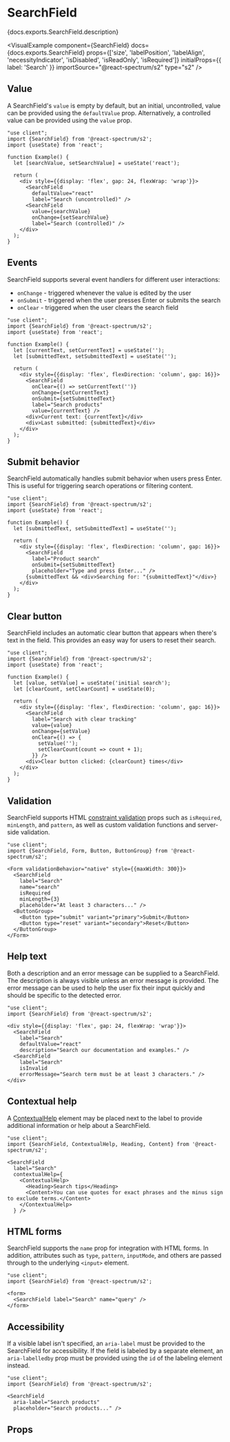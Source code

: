 

# SearchField

<PageDescription>{docs.exports.SearchField.description}</PageDescription>

<VisualExample
  component={SearchField}
  docs={docs.exports.SearchField}
  props={['size', 'labelPosition', 'labelAlign', 'necessityIndicator', 'isDisabled', 'isReadOnly', 'isRequired']}
  initialProps={{
    label: 'Search'
  }}
  importSource="@react-spectrum/s2"
  type="s2" />

## Value

A SearchField's `value` is empty by default, but an initial, uncontrolled, value can be provided using the `defaultValue` prop. Alternatively, a controlled value can be provided using the `value` prop.

```tsx render hideImports
"use client";
import {SearchField} from '@react-spectrum/s2';
import {useState} from 'react';

function Example() {
  let [searchValue, setSearchValue] = useState('react');
  
  return (
    <div style={{display: 'flex', gap: 24, flexWrap: 'wrap'}}>
      <SearchField
        defaultValue="react"
        label="Search (uncontrolled)" />
      <SearchField
        value={searchValue}
        onChange={setSearchValue}
        label="Search (controlled)" />
    </div>
  );
}
```

## Events

SearchField supports several event handlers for different user interactions:
- `onChange` - triggered whenever the value is edited by the user
- `onSubmit` - triggered when the user presses Enter or submits the search
- `onClear` - triggered when the user clears the search field

```tsx render hideImports
"use client";
import {SearchField} from '@react-spectrum/s2';
import {useState} from 'react';

function Example() {
  let [currentText, setCurrentText] = useState('');
  let [submittedText, setSubmittedText] = useState('');

  return (
    <div style={{display: 'flex', flexDirection: 'column', gap: 16}}>
      <SearchField
        onClear={() => setCurrentText('')}
        onChange={setCurrentText}
        onSubmit={setSubmittedText}
        label="Search products"
        value={currentText} />
      <div>Current text: {currentText}</div>
      <div>Last submitted: {submittedText}</div>
    </div>
  );
}
```

## Submit behavior

SearchField automatically handles submit behavior when users press Enter. This is useful for triggering search operations or filtering content.

```tsx render hideImports
"use client";
import {SearchField} from '@react-spectrum/s2';
import {useState} from 'react';

function Example() {
  let [submittedText, setSubmittedText] = useState('');

  return (
    <div style={{display: 'flex', flexDirection: 'column', gap: 16}}>
      <SearchField
        label="Product search"
        onSubmit={setSubmittedText}
        placeholder="Type and press Enter..." />
      {submittedText && <div>Searching for: "{submittedText}"</div>}
    </div>
  );
}
```

## Clear button

SearchField includes an automatic clear button that appears when there's text in the field. This provides an easy way for users to reset their search.

```tsx render hideImports
"use client";
import {SearchField} from '@react-spectrum/s2';
import {useState} from 'react';

function Example() {
  let [value, setValue] = useState('initial search');
  let [clearCount, setClearCount] = useState(0);

  return (
    <div style={{display: 'flex', flexDirection: 'column', gap: 16}}>
      <SearchField
        label="Search with clear tracking"
        value={value}
        onChange={setValue}
        onClear={() => {
          setValue('');
          setClearCount(count => count + 1);
        }} />
      <div>Clear button clicked: {clearCount} times</div>
    </div>
  );
}
```

## Validation

SearchField supports HTML [constraint validation](https://developer.mozilla.org/en-US/docs/Web/HTML/Constraint_validation) props such as `isRequired`, `minLength`, and `pattern`, as well as custom validation functions and server-side validation.

```tsx render hideImports
"use client";
import {SearchField, Form, Button, ButtonGroup} from '@react-spectrum/s2';

<Form validationBehavior="native" style={{maxWidth: 300}}>
  <SearchField 
    label="Search" 
    name="search" 
    isRequired 
    minLength={3}
    placeholder="At least 3 characters..." />
  <ButtonGroup>
    <Button type="submit" variant="primary">Submit</Button>
    <Button type="reset" variant="secondary">Reset</Button>
  </ButtonGroup>
</Form>
```

## Help text

Both a description and an error message can be supplied to a SearchField. The description is always visible unless an error message is provided. The error message can be used to help the user fix their input quickly and should be specific to the detected error.

```tsx render hideImports
"use client";
import {SearchField} from '@react-spectrum/s2';

<div style={{display: 'flex', gap: 24, flexWrap: 'wrap'}}>
  <SearchField 
    label="Search" 
    defaultValue="react" 
    description="Search our documentation and examples." />
  <SearchField 
    label="Search" 
    isInvalid
    errorMessage="Search term must be at least 3 characters." />
</div>
```

## Contextual help

A [ContextualHelp](ContextualHelp.html) element may be placed next to the label to provide additional information or help about a SearchField.

```tsx render hideImports
"use client";
import {SearchField, ContextualHelp, Heading, Content} from '@react-spectrum/s2';

<SearchField
  label="Search"
  contextualHelp={
    <ContextualHelp>
      <Heading>Search tips</Heading>
      <Content>You can use quotes for exact phrases and the minus sign to exclude terms.</Content>
    </ContextualHelp>
  } />
```

## HTML forms

SearchField supports the `name` prop for integration with HTML forms. In addition, attributes such as `type`, `pattern`, `inputMode`, and others are passed through to the underlying `<input>` element.

```tsx render hideImports
"use client";
import {SearchField} from '@react-spectrum/s2';

<form>
  <SearchField label="Search" name="query" />
</form>
```

## Accessibility

If a visible label isn't specified, an `aria-label` must be provided to the SearchField for accessibility. If the field is labeled by a separate element, an `aria-labelledby` prop must be provided using the `id` of the labeling element instead.

```tsx render hideImports
"use client";
import {SearchField} from '@react-spectrum/s2';

<SearchField
  aria-label="Search products"
  placeholder="Search products..." />
```

## Props

<PropTable component={docs.exports.SearchField} links={docs.links} />
